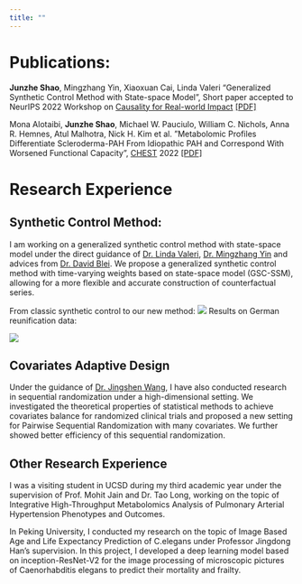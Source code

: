 ```yaml
---
title: ""
---
```



# Publications:

**Junzhe Shao**, Mingzhang Yin, Xiaoxuan Cai, Linda Valeri “Generalized Synthetic Control Method with State-space Model”, Short paper accepted to NeurIPS 2022 Workshop on [Causality for Real-world Impact](https://openreview.net/forum?id=OwyiIBIFCrn&referrer=%5Bthe%20profile%20of%20Junzhe%20Shao%5D(%2Fprofile%3Fid%3D~Junzhe_Shao1)) <a href="45.pdf#" class="download" title="PDF"> [PDF] </a>


Mona Alotaibi, **Junzhe Shao**, Michael W. Pauciulo, William C. Nichols, Anna R. Hemnes, Atul Malhotra, Nick H. Kim et al. ”Metabolomic Profiles Differentiate Scleroderma-PAH From Idiopathic PAH and Correspond With Worsened Functional Capacity”, [CHEST](https://doi.org/10.1016/j.chest.2022.08.2230) 2022 <a href="Chest_Junzhe.pdf#" class="download" title="PDF"> [PDF] </a>			

# Research Experience

## Synthetic Control Method:

I am working on a generalized synthetic control method with state-space model under the direct guidance of [Dr. Linda Valeri](https://www.lindavaleri.com/), [Dr. Mingzhang Yin](https://mingzhang-yin.github.io/) and advices from [Dr. David Blei](http://www.cs.columbia.edu/~blei/).
We propose a generalized synthetic control method with time-varying weights based on state-space model (GSC-SSM), allowing for a more flexible and accurate construction of counterfactual series. 

From classic synthetic control to our new method:
![](gsc-scm.png)
Results on German reunification data:

![](german_ate_2.png)
  
## Covariates Adaptive Design

Under the guidance of [Dr. Jingshen Wang](https://sites.google.com/berkeley.edu/jingshenwang/), I have also conducted research in sequential randomization under a high-dimensional setting. We investigated the theoretical properties of statistical methods to achieve covariates balance for randomized clinical trials and proposed a new setting for Pairwise Sequential Randomization with many covariates. We further showed better efficiency of this sequential randomization.



## Other Research Experience

I was a visiting student in UCSD during my third academic year under the supervision of Prof. Mohit Jain and Dr. Tao Long, working on the topic of Integrative High-Throughput Metabolomics Analysis of Pulmonary Arterial Hypertension Phenotypes and Outcomes.

In Peking University, I conducted my research on the topic of Image Based Age and Life Expectancy Prediction of C.elegans under Professor Jingdong Han’s supervision. In this project, I developed a deep learning model based on inception-ResNet-V2 for the image processing of microscopic pictures of Caenorhabditis elegans to predict their mortality and frailty.

